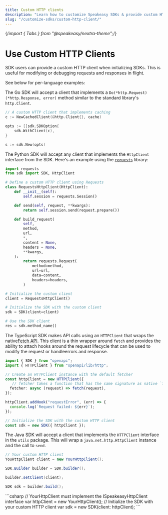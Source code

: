 ```yaml
---
title: Custom HTTP clients
description: "Learn how to customize Speakeasy SDKs & provide custom HTTP clients to use a proxy, enable custom telemetry, add headers, or use preconfigured options."
slug: "/customize-sdks/custom-http-client/"
---
```


{/*import { Tabs } from "@speakeasy/nextra-theme";*/}

# Use Custom HTTP Clients

SDK users can provide a custom HTTP client when initializing SDKs. This is useful for modifying or debugging requests and responses in flight.

See below for per-language examples:

<div className="Tabs" data-items="['Go','Python', 'Typescript', 'Java', 'C#']">
  <div className="TabsTab">

The Go SDK will accept a client that implements a `Do(*http.Request) (*http.Response, error)` method similar to the standard library&apos;s `http.Client`.

```go
// A custom HTTP client that implements caching
c := NewCachedClient(&http.Client{}, cache)

opts := []sdk.SDKOption{
    sdk.WithClient(c),
}

s := sdk.New(opts)
```

  </div>
  <div className="TabsTab">

The Python SDK will accept any client that implements the `HttpClient` interface from the SDK. Here&apos;s an example using the [`requests`](https://requests.readthedocs.io/en/latest/) library:

```python mark=7
import requests
from sdk import SDK, HttpClient

# Define a custom HTTP client using Requests
class RequestsHttpClient(HttpClient):
    def __init__(self):
        self.session = requests.Session()

    def send(self, request, **kwargs):
        return self.session.send(request.prepare())

    def build_request(
        self,
        method,
        url,
        *,
        content = None,
        headers = None,
        **kwargs,
    ):
        return requests.Request(
            method=method,
            url=url,
            data=content,
            headers=headers,
        )

# Initialize the custom client
client = RequestsHttpClient()

# Initialize the SDK with the custom client
sdk = SDK(client=client)

# Use the SDK client
res = sdk.method_name()
```

  </div>
  <div className="TabsTab">

The TypeScript SDK makes API calls using an `HTTPClient` that wraps the native[Fetch API](https://developer.mozilla.org/en-US/docs/Web/API/Fetch_API). This client is a thin wrapper around `fetch` and provides the ability to attach hooks around the request lifecycle that can be used to modify the request or handleerrors and response.

```typescript
import { SDK } from "openapi";
import { HTTPClient } from "openapi/lib/http";

// Create an HTTPClient instance with the default fetcher
const httpClient = new HTTPClient({
   // fetcher takes a function that has the same signature as native `fetch`.
  fetcher: async (request) => fetch(request),
});

httpClient.addHook("requestError", (err) => {
  console.log(`Request failed: ${err}`);
});

// Initialize the SDK with the custom HTTP client
const sdk = new SDK({ httpClient });

```

  </div>
  <div className="TabsTab">

The Java SDK will accept a client that implements the `HTTPClient` interface in the `utils` package. This will wrap a `java.net.http.HttpClient` instance and the call to `send`.

```java
// Your custom HTTP client
YouHttpClient client = new YourHttpClient();

SDK.Builder builder = SDK.builder();

builder.setClient(client);

SDK sdk = builder.build();
```

  </div>
  <div className="TabsTab">
```csharp
// YourHttpClient must implement the ISpeakeasyHttpClient interface
var httpClient = new YourHttpClient();
// Initialize the SDK with your custom HTTP client
var sdk = new SDK(client: httpClient);
```
  </div>
</div>
